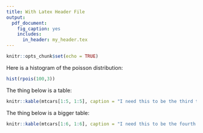 ```yaml
---
title: With Latex Header File
output:
  pdf_document:
    fig_caption: yes        
    includes:  
      in_header: my_header.tex
---
```


```r
knitr::opts_chunk$set(echo = TRUE)
```

Here is a histogram of the poisson distribution:

```r
hist(rpois(100,3))
```

The thing below is a table:

```r
knitr::kable(mtcars[1:5, 1:5], caption = "I need this to be the third thing that appears. But it comes out first???")
```

The thing below is a bigger table:

```r
knitr::kable(mtcars[1:6, 1:6], caption = "I need this to be the fourth thing that appears. But it comes out second???")
```